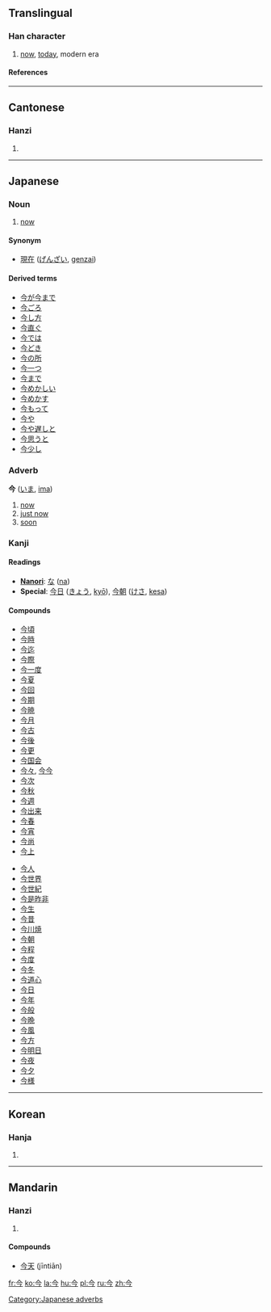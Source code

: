 ==Translingual==
===Han character===
{{Han char|rad=人|as=02|sn=4|four=8020<sub>7</sub>|canj=人戈弓 (OIN)}}
# [[now]], [[today]], modern era
====References====
{{Han ref|kx=0091.180|dkj=00358|dj=0194.030|hdz=10105.050|uh=4ECA|ud=20170|bh=A4B5|bd=42165}}

----
==Cantonese==
===Hanzi===
{{yue-hanzi|jyut=|y=gam1}}
# {{defn|Cantonese}}
----

== Japanese ==

===Noun===
{{janoun|いま|ima}}
# [[now]]

====Synonym====
*[[現在]] ([[げんざい]], [[genzai]])
====Derived terms====
*[[今が今まで]]
*[[今ごろ]]
*[[今し方]]
*[[今直ぐ]]
*[[今では]]
*[[今どき]]
*[[今の所]]
*[[今一つ]]
*[[今まで]]
*[[今めかしい]]
*[[今めかす]]
*[[今もって]]
*[[今や]]
*[[今や遅しと]]
*[[今思うと]]
*[[今少し]]


===Adverb===
[[Category:Japanese adverbs]]
'''今''' ([[いま]], [[ima]])
# [[now]]
# [[just now]]
# [[soon]]

===Kanji===
{{ja-kanji|grade=|rs=人02}}
====Readings====
{{ja-readings|on=[[こん]] ([[kon]]), [[きん]] ([[kin]])|kun=[[いま]] ([[ima]])}}
*'''[[Nanori]]''': [[な]] ([[na]])
*'''Special''': [[今日]] ([[きょう]], [[kyō]]), [[今朝]] ([[けさ]], [[kesa]])
====Compounds====
{{top2}}
*[[今頃]]
*[[今時]]
*[[今迄]]
*[[今際]]
*[[今一度]]
*[[今夏]]
*[[今回]]
*[[今期]]
*[[今暁]]
*[[今月]]
*[[今古]]
*[[今後]]
*[[今更]]
*[[今国会]]
*[[今々]], [[今今]]
*[[今次]]
*[[今秋]]
*[[今週]]
*[[今出来]]
*[[今春]]
*[[今宵]]
*[[今尚]]
*[[今上]]
{{mid2}}
*[[今人]]
*[[今世界]]
*[[今世紀]]
*[[今是昨非]]
*[[今生]]
*[[今昔]]
*[[今川焼]]
*[[今朝]]
*[[今程]]
*[[今度]]
*[[今冬]]
*[[今道心]]
*[[今日]]
*[[今年]]
*[[今般]]
*[[今晩]]
*[[今風]]
*[[今方]]
*[[今明日]]
*[[今夜]]
*[[今夕]]
*[[今様]]
{{bottom}}
----
==Korean==
===Hanja===
{{ko-hanja|hangeul=금|eumhun=이제|rv=geum|mr=kŭm}}
# {{defn|Korean}}

----
==Mandarin==
===Hanzi===
{{cmn-hanzi|pin=[[jīn]] ([[jin1]])|wg=chin<sup>1</sup>}}
# {{defn|Mandarin}}

====Compounds====
* [[今天]] (jīntiān)



[[fr:今]]
[[ko:今]]
[[la:今]]
[[hu:今]]
[[pl:今]]
[[ru:今]]
[[zh:今]]